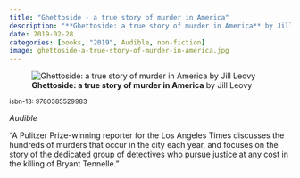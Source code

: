 ```yaml
---
title: "Ghettoside - a true story of murder in America"
description: "**Ghettoside: a true story of murder in America** by Jill Leovy"
date: 2019-02-28
categories: [books, "2019", Audible, non-fiction]
image: ghettoside-a-true-story-of-murder-in-america.jpg
---
```

![**Ghettoside: a true story of murder in America** by Jill Leovy](ghettoside-a-true-story-of-murder-in-america.jpg){fig-align="left"}

<sup>isbn-13: 9780385529983</sup>

*Audible*

"A Pulitzer Prize-winning reporter for the Los Angeles Times discusses the
hundreds of murders that occur in the city each year, and focuses on the
story of the dedicated group of detectives who pursue justice at any cost
in the killing of Bryant Tennelle."
